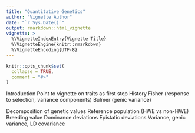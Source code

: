 ```yaml
---
title: "Quantitative Genetics"
author: "Vignette Author"
date: "`r Sys.Date()`"
output: rmarkdown::html_vignette
vignette: >
  %\VignetteIndexEntry{Vignette Title}
  %\VignetteEngine{knitr::rmarkdown}
  %\VignetteEncoding{UTF-8}
---
```


```r
knitr::opts_chunk$set(
  collapse = TRUE,
  comment = "#>"
)
```

Introduction
  Point to vignette on traits as first step
  History
    Fisher (response to selection, variance components)
    Bulmer (genic variance)
  
Decomposition of genetic values
  Reference population (HWE vs non-HWE)
  Breeding value
  Dominance deviations
  Epistatic deviations
  Variance, genic variance, LD covariance
